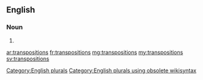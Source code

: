 ==English==

===Noun===
{{head|en}}

# {{plural of|transposition}}

[[Category:English plurals]][[Category:English plurals using obsolete wikisyntax]]

[[ar:transpositions]]
[[fr:transpositions]]
[[mg:transpositions]]
[[my:transpositions]]
[[sv:transpositions]]